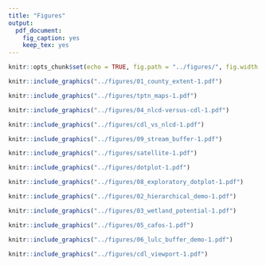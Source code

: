 ```yaml
---
title: "Figures"
output:
  pdf_document:
    fig_caption: yes
    keep_tex: yes
---
```


```r
knitr::opts_chunk$set(echo = TRUE, fig.path = "../figures/", fig.width = 5, fig.height = 6, dev = c("pdf"))
```

```r
knitr::include_graphics("../figures/01_county_extent-1.pdf")
```

```r
knitr::include_graphics("../figures/tptn_maps-1.pdf")
```

```r
knitr::include_graphics("../figures/04_nlcd-versus-cdl-1.pdf")
```

```r
knitr::include_graphics("../figures/cdl_vs_nlcd-1.pdf")
```

```r
knitr::include_graphics("../figures/09_stream_buffer-1.pdf")
```

```r
knitr::include_graphics("../figures/satellite-1.pdf")
```

```r
knitr::include_graphics("../figures/dotplot-1.pdf")
```

```r
knitr::include_graphics("../figures/08_exploratory_dotplot-1.pdf")
```

```r
knitr::include_graphics("../figures/02_hierarchical_demo-1.pdf")
```

```r
knitr::include_graphics("../figures/03_wetland_potential-1.pdf")
```

```r
knitr::include_graphics("../figures/05_cafos-1.pdf")
```

```r
knitr::include_graphics("../figures/06_lulc_buffer_demo-1.pdf")
```

```r
knitr::include_graphics("../figures/cdl_viewport-1.pdf")
```